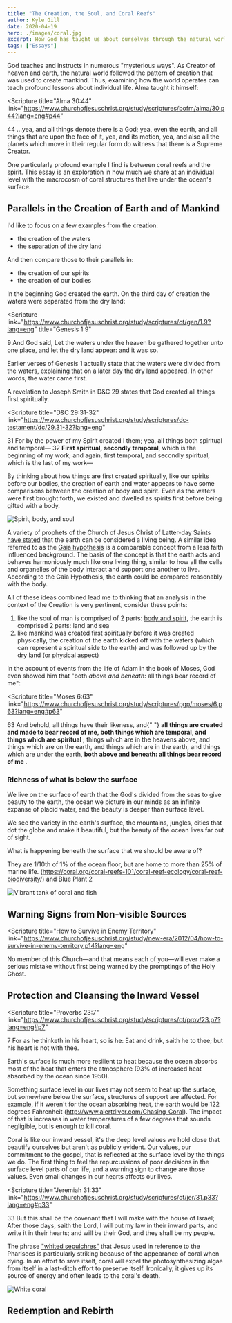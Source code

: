 ```yaml
---
title: "The Creation, the Soul, and Coral Reefs"
author: Kyle Gill
date: 2020-04-19
hero: ./images/coral.jpg
excerpt: How God has taught us about ourselves through the natural world
tags: ["Essays"]
---
```


God teaches and instructs in numerous "mysterious ways". As Creator of heaven and earth, the natural world followed the pattern of creation that was used to create mankind. Thus, examining how the world operates can teach profound lessons about individual life. Alma taught it himself:

<Scripture
  title="Alma 30:44"
  link="https://www.churchofjesuschrist.org/study/scriptures/bofm/alma/30.p44?lang=eng#p44"
>
  44 ...yea, and all things denote there is a God; yea, even the earth, and all
  things that are upon the face of it, yea, and its motion, yea, and also all
  the planets which move in their regular form do witness that there is a
  Supreme Creator.
</Scripture>

One particularly profound example I find is between coral reefs and the spirit. This essay is an exploration in how much we share at an individual level with the macrocosm of coral structures that live under the ocean's surface.

## Parallels in the Creation of Earth and of Mankind

I'd like to focus on a few examples from the creation:

- the creation of the waters
- the separation of the dry land

And then compare those to their parallels in:

- the creation of our spirits
- the creation of our bodies

In the beginning God created the earth. On the third day of creation the waters were separated from the dry land:

<Scripture
  link="https://www.churchofjesuschrist.org/study/scriptures/ot/gen/1.9?lang=eng"
  title="Genesis 1:9"
>
  9 And God said, Let the waters under the heaven be gathered together unto one
  place, and let the dry land appear: and it was so.
</Scripture>

Earlier verses of Genesis 1 actually state that the waters were divided from the waters, explaining that on a later day the dry land appeared. In other words, the water came first.

A revelation to Joseph Smith in D&C 29 states that God created all things first spiritually.

<Scripture
  title="D&C 29:31-32"
  link="https://www.churchofjesuschrist.org/study/scriptures/dc-testament/dc/29.31-32?lang=eng"
>
  31 For by the power of my Spirit created I them; yea, all things both
  spiritual and temporal—
  <ScriptureBreak />
  32 <b>First spiritual, secondly temporal</b>, which is the beginning of my
  work; and again, first temporal, and secondly spiritual, which is the last of
  my work—
</Scripture>

By thinking about how things are first created spiritually, like our spirits before our bodies, the creation of earth and water appears to have some comparisons between the creation of body and spirit. Even as the waters were first brought forth, we existed and dwelled as spirits first before being gifted with a body.

![Spirit, body, and soul](./images/creation-comparison.png)

A variety of prophets of the Church of Jesus Christ of Latter-day Saints [have stated](http://www.mormonthink.com/QUOTES/earth.htm) that the earth can be considered a living being. A similar idea referred to as the [Gaia hypothesis](https://en.wikipedia.org/wiki/Gaia_hypothesis) is a comparable concept from a less faith influenced background. The basis of the concept is that the earth acts and behaves harmoniously much like one living thing, similar to how all the cells and organelles of the body interact and support one another to live. According to the Gaia Hypothesis, the earth could be compared reasonably with the body.

All of these ideas combined lead me to thinking that an analysis in the context of the Creation is very pertinent, consider these points:

1. like the soul of man is comprised of 2 parts: [body and spirit](https://www.churchofjesuschrist.org/study/scriptures/dc-testament/dc/88.p15?lang=eng#p15), the earth is comprised 2 parts: land and sea
2. like mankind was created first spiritually before it was created physically, the creation of the earth kicked off with the waters (which can represent a spiritual side to the earth) and was followed up by the dry land (or physical aspect)

In the account of events from the life of Adam in the book of Moses, God even showed him that "both _above and beneath_: all things bear record of me":

<Scripture
  title="Moses 6:63"
  link="https://www.churchofjesuschrist.org/study/scriptures/pgp/moses/6.p63?lang=eng#p63"
>
  63 And behold, all things have their likeness, and{" "}
  <b>
    all things are created and made to bear record of me, both things which are
    temporal, and things which are spiritual
  </b>
  ; things which are in the heavens above, and things which are on the earth, and
  things which are in the earth, and things which are under the earth, <b>
    both above and beneath: all things bear record of me
  </b>.
</Scripture>

### Richness of what is below the surface

We live on the surface of earth that the God's divided from the seas to give beauty to the earth, the ocean we picture in our minds as an infinite expanse of placid water, and the beauty is deeper than surface level.

We see the variety in the earth's surface, the mountains, jungles, cities that dot the globe and make it beautiful, but the beauty of the ocean lives far out of sight.

What is happening beneath the surface that we should be aware of?

They are 1/10th of 1% of the ocean floor, but are home to more than 25% of marine life. (https://coral.org/coral-reefs-101/coral-reef-ecology/coral-reef-biodiversity/) and Blue Plant 2

![Vibrant tank of coral and fish](./images/expanse.jpg)

## Warning Signs from Non-visible Sources

<Scripture
  title="How to Survive in Enemy Territory"
  link="https://www.churchofjesuschrist.org/study/new-era/2012/04/how-to-survive-in-enemy-territory.p14?lang=eng"
>
  No member of this Church—and that means each of you—will ever make a serious
  mistake without first being warned by the promptings of the Holy Ghost.
</Scripture>

## Protection and Cleansing the Inward Vessel

<Scripture
  title="Proverbs 23:7"
  link="https://www.churchofjesuschrist.org/study/scriptures/ot/prov/23.p7?lang=eng#p7"
>
  7 For as he thinketh in his heart, so is he: Eat and drink, saith he to thee;
  but his heart is not with thee.
</Scripture>

Earth's surface is much more resilient to heat because the ocean absorbs most of the heat that enters the atmosphere (93% of increased heat absorbed by the ocean since 1950).

Something surface level in our lives may not seem to heat up the surface, but somewhere below the surface, structures of support are affected. For example, if it weren't for the ocean absorbing heat, the earth would be 122 degrees Fahrenheit (http://www.alertdiver.com/Chasing_Coral). The impact of that is increases in water temperatures of a few degrees that sounds negligible, but is enough to kill coral.

Coral is like our inward vessel, it's the deep level values we hold close that beautify ourselves but aren't as publicly evident. Our values, our commitment to the gospel, that is reflected at the surface level by the things we do. The first thing to feel the repurcussions of poor decisions in the surface level parts of our life, and a warning sign to change are those values. Even small changes in our hearts affects our lives.

<Scripture
  title="Jeremiah 31:33"
  link="https://www.churchofjesuschrist.org/study/scriptures/ot/jer/31.p33?lang=eng#p33"
>
  33 But this shall be the covenant that I will make with the house of Israel;
  After those days, saith the Lord, I will put my law in their inward parts, and
  write it in their hearts; and will be their God, and they shall be my people.
</Scripture>

The phrase ["whited sepulchres"](https://www.churchofjesuschrist.org/study/scriptures/nt/matt/23.p25-p27?lang=eng#p25) that Jesus used in reference to the Pharisees is particularly striking because of the appearance of coral when dying. In an effort to save itself, coral will expel the photosynthesizing algae from itself in a last-ditch effort to preserve itself. Ironically, it gives up its source of energy and often leads to the coral's death.

![White coral](./images/white.jpg)

## Redemption and Rebirth
